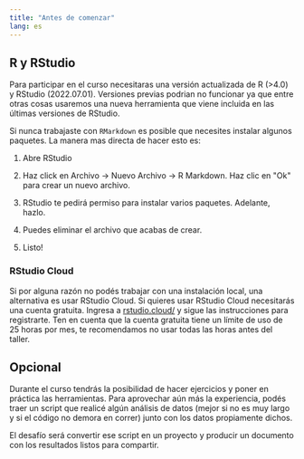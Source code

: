 ```yaml
---
title: "Antes de comenzar"
lang: es
---
```


## R y RStudio

Para participar en el curso necesitaras una versión actualizada de R (\>4.0) y RStudio (2022.07.01). Versiones previas podrian no funcionar ya que entre otras cosas usaremos una nueva herramienta que viene incluida en las últimas versiones de RStudio.

Si nunca trabajaste con `RMarkdown` es posible que necesites instalar algunos paquetes. La manera mas directa de hacer esto es:

1.  Abre RStudio

2.  Haz click en Archivo -\> Nuevo Archivo -\> R Markdown. Haz clic en \"Ok\" para crear un nuevo archivo.

3.  RStudio te pedirá permiso para instalar varios paquetes. Adelante, hazlo.

4.  Puedes eliminar el archivo que acabas de crear.

5.  Listo!

### RStudio Cloud

Si por alguna razón no podés trabajar con una instalación local, una alternativa es usar RStudio Cloud. Si quieres usar RStudio Cloud necesitarás una cuenta gratuita. Ingresa a [rstudio.cloud/](https://rstudio.cloud/) y sigue las instrucciones para registrarte. Ten en cuenta que la cuenta gratuita tiene un límite de uso de 25 horas por mes, te recomendamos no usar todas las horas antes del taller.

## Opcional 

Durante el curso tendrás la posibilidad de hacer ejercicios y poner en práctica las herramientas. Para aprovechar aún más la experiencia, podés traer un script que realicé algún análisis de datos (mejor si no es muy largo y si el código no demora en correr) junto con los datos propiamente dichos.

El desafío será convertir ese script en un proyecto y producir un documento con los resultados listos para compartir.
